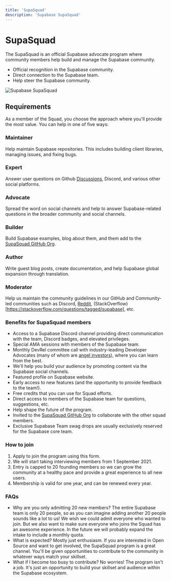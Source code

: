 ```yaml
---
title: 'SupaSquad'
description: 'Supabase SupaSquad'
---
```


# SupaSquad

The SupaSquad is an official Supabase advocate program where community members help build and manage the Supabase community.

- Official recognition in the Supabase community.
- Direct connection to the Supabase team.
- Help steer the Supabase community.

<img alt="Supabase SupaSquad" src="https://supabase.com/docs/assets/images/supabase-squad-beadc0db0f135baec8d079316597236e.png" />

## Requirements

As a member of the Squad, you choose the approach where you'll provide the most value. You can help in one of five ways:

### Maintainer

Help maintain Supabase repositories. This includes building client libraries, managing issues, and fixing bugs.

### Expert
Answer user questions on Github [Discussions](https://github.com/supabase/supabase/discussions), Discord, and various other social platforms.

### Advocate
Spread the word on social channels and help to answer Supabase-related questions in the broader community and social channels.

### Builder
Build Supabase examples, blog about them, and them add to the [SupaSquad GitHub Org](https://github.com/supasquad).

### Author
Write guest blog posts, create documentation, and help Supabase global expansion through translation.

### Moderator
Help us maintain the community guidelines in our GitHub and Community-led communities such as Discord, [Reddit](https://reddit.com/r/Supabase/), (StackOverflow)[https://stackoverflow.com/questions/tagged/supabase], etc.


### Benefits for SupaSquad members
- Access to a Supabase Discord channel providing direct communication with the team, Discord badges, and elevated privileges.
- Special AMA sessions with members of the Supabase team.
- Monthly DevRel committee call with industry-leading Developer Advocates (many of whom are [angel investors](https://supabase.com/docs/blog/2021/03/25/angels-of-supabase)), where you can learn from the best.
- We'll help you build your audience by promoting content via the Supabase social channels.
- Featured profile on Supabase website.
- Early access to new features (and the opportunity to provide feedback to the team!).
- Free credits that you can use for Squad efforts.
- Direct access to members of the Supabase team for questions, suggestions, etc.
- Help shape the future of the program.
- Invited to the [SupaSquad GitHub Org](https://github.com/supasquad) to collaborate with the other squad members.
- Exclusive Supabase Team swag drops are usually exclusively reserved for the Supabase core team.

### How to join
1. Apply to join the program using this form.
2. We will start taking interviewing members from 1 September 2021.
3. Entry is capped to 20 founding members so we can grow the community at a healthy pace and provide a great experience to all new users.
4. Membership is valid for one year, and can be renewed every year.

### FAQs
- Why are you only admitting 20 new members?
The entire Supabase team is only 20 people, so as you can imagine adding another 20 people sounds like a lot to us! We wish we could admit everyone who wanted to join. But we also want to make sure everyone who joins the Squad has an awesome experience. In the future we will probably expand the intake to include a monthly quota.
- What is expected?
Mostly just enthusiasm. If you are interested in Open Source and want to get involved, the SupaSquad program is a great channel. You'll be given opportunities to contribute to the community in whatever ways match your skillset.
- What if I become too busy to contribute?
No worries! The program isn't a job. It's just an opportunity to build your skillset and audience within the Supabase ecosystem.

